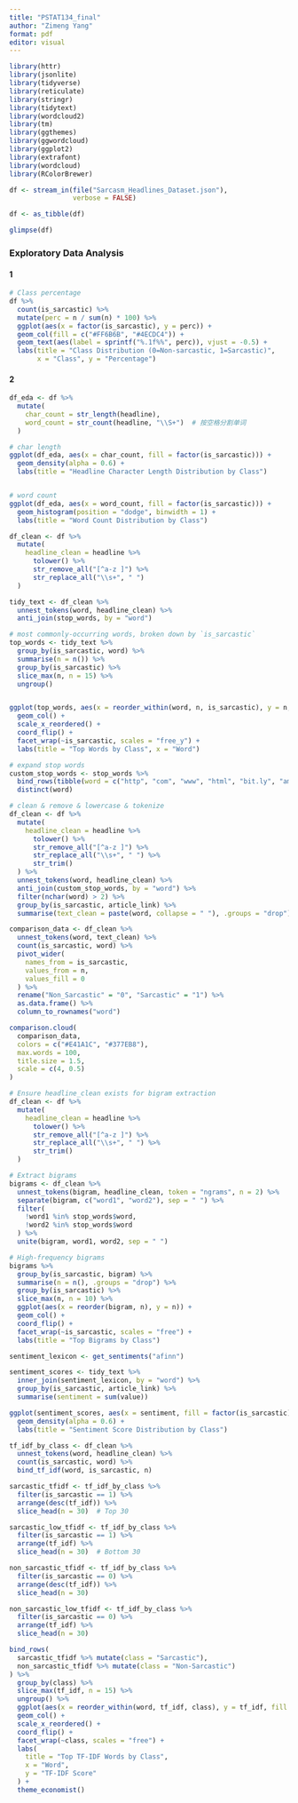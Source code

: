 ```yaml
---
title: "PSTAT134_final"
author: "Zimeng Yang"
format: pdf
editor: visual
---
```


```r
library(httr)
library(jsonlite)
library(tidyverse)
library(reticulate)
library(stringr)
library(tidytext)
library(wordcloud2)
library(tm)
library(ggthemes)
library(ggwordcloud)
library(ggplot2)
library(extrafont)
library(wordcloud)
library(RColorBrewer)

```

```r
df <- stream_in(file("Sarcasm_Headlines_Dataset.json"), 
                verbose = FALSE)
```

```r
df <- as_tibble(df)

```

```r
glimpse(df)

```

### Exploratory Data Analysis

#### 1

```r
# Class percentage
df %>%
  count(is_sarcastic) %>%
  mutate(perc = n / sum(n) * 100) %>%
  ggplot(aes(x = factor(is_sarcastic), y = perc)) +
  geom_col(fill = c("#FF6B6B", "#4ECDC4")) +
  geom_text(aes(label = sprintf("%.1f%%", perc)), vjust = -0.5) +
  labs(title = "Class Distribution (0=Non-sarcastic, 1=Sarcastic)",
       x = "Class", y = "Percentage")

```

#### 2

```r
df_eda <- df %>%
  mutate(
    char_count = str_length(headline),
    word_count = str_count(headline, "\\S+")  # 按空格分割单词
  )

# char length
ggplot(df_eda, aes(x = char_count, fill = factor(is_sarcastic))) +
  geom_density(alpha = 0.6) +
  labs(title = "Headline Character Length Distribution by Class")


# word count
ggplot(df_eda, aes(x = word_count, fill = factor(is_sarcastic))) +
  geom_histogram(position = "dodge", binwidth = 1) +
  labs(title = "Word Count Distribution by Class")
```

```r
df_clean <- df %>%
  mutate(
    headline_clean = headline %>%
      tolower() %>%                 
      str_remove_all("[^a-z ]") %>% 
      str_replace_all("\\s+", " ")  
  )

tidy_text <- df_clean %>%
  unnest_tokens(word, headline_clean) %>%
  anti_join(stop_words, by = "word")
```

```r
# most commonly-occurring words, broken down by `is_sarcastic`
top_words <- tidy_text %>%
  group_by(is_sarcastic, word) %>%
  summarise(n = n()) %>%
  group_by(is_sarcastic) %>%
  slice_max(n, n = 15) %>%
  ungroup()


ggplot(top_words, aes(x = reorder_within(word, n, is_sarcastic), y = n, fill = factor(is_sarcastic))) +
  geom_col() +
  scale_x_reordered() +
  coord_flip() +
  facet_wrap(~is_sarcastic, scales = "free_y") +
  labs(title = "Top Words by Class", x = "Word")
```

```r
# expand stop words
custom_stop_words <- stop_words %>%
  bind_rows(tibble(word = c("http", "com", "www", "html", "bit.ly", "amp", "rt"))) %>%
  distinct(word)

# clean & remove & lowercase & tokenize
df_clean <- df %>%
  mutate(
    headline_clean = headline %>%
      tolower() %>%
      str_remove_all("[^a-z ]") %>%  
      str_replace_all("\\s+", " ") %>%  
      str_trim() 
  ) %>%
  unnest_tokens(word, headline_clean) %>%
  anti_join(custom_stop_words, by = "word") %>%  
  filter(nchar(word) > 2) %>%  
  group_by(is_sarcastic, article_link) %>%
  summarise(text_clean = paste(word, collapse = " "), .groups = "drop") 
```

```r
comparison_data <- df_clean %>%
  unnest_tokens(word, text_clean) %>%
  count(is_sarcastic, word) %>%
  pivot_wider(
    names_from = is_sarcastic,
    values_from = n,
    values_fill = 0
  ) %>%
  rename("Non_Sarcastic" = "0", "Sarcastic" = "1") %>%
  as.data.frame() %>%
  column_to_rownames("word")

```

```r
comparison.cloud(
  comparison_data,
  colors = c("#E41A1C", "#377EB8"), 
  max.words = 100,
  title.size = 1.5,
  scale = c(4, 0.5) 
)
```


```r
# Ensure headline_clean exists for bigram extraction
df_clean <- df %>%
  mutate(
    headline_clean = headline %>%
      tolower() %>%
      str_remove_all("[^a-z ]") %>%
      str_replace_all("\\s+", " ") %>%
      str_trim()
  )

# Extract bigrams
bigrams <- df_clean %>%
  unnest_tokens(bigram, headline_clean, token = "ngrams", n = 2) %>%
  separate(bigram, c("word1", "word2"), sep = " ") %>%
  filter(
    !word1 %in% stop_words$word,
    !word2 %in% stop_words$word
  ) %>%
  unite(bigram, word1, word2, sep = " ")

# High-frequency bigrams
bigrams %>%
  group_by(is_sarcastic, bigram) %>%
  summarise(n = n(), .groups = "drop") %>%
  group_by(is_sarcastic) %>%
  slice_max(n, n = 10) %>%
  ggplot(aes(x = reorder(bigram, n), y = n)) +
  geom_col() +
  coord_flip() +
  facet_wrap(~is_sarcastic, scales = "free") +
  labs(title = "Top Bigrams by Class")

```

```r
sentiment_lexicon <- get_sentiments("afinn")

sentiment_scores <- tidy_text %>%
  inner_join(sentiment_lexicon, by = "word") %>%
  group_by(is_sarcastic, article_link) %>%
  summarise(sentiment = sum(value))

ggplot(sentiment_scores, aes(x = sentiment, fill = factor(is_sarcastic))) +
  geom_density(alpha = 0.6) +
  labs(title = "Sentiment Score Distribution by Class")
```


```r
tf_idf_by_class <- df_clean %>%
  unnest_tokens(word, headline_clean) %>%
  count(is_sarcastic, word) %>%
  bind_tf_idf(word, is_sarcastic, n)  
```

```r
sarcastic_tfidf <- tf_idf_by_class %>%
  filter(is_sarcastic == 1) %>%
  arrange(desc(tf_idf)) %>%
  slice_head(n = 30)  # Top 30

sarcastic_low_tfidf <- tf_idf_by_class %>%
  filter(is_sarcastic == 1) %>%
  arrange(tf_idf) %>%
  slice_head(n = 30)  # Bottom 30
```

```r
non_sarcastic_tfidf <- tf_idf_by_class %>%
  filter(is_sarcastic == 0) %>%
  arrange(desc(tf_idf)) %>%
  slice_head(n = 30)

non_sarcastic_low_tfidf <- tf_idf_by_class %>%
  filter(is_sarcastic == 0) %>%
  arrange(tf_idf) %>%
  slice_head(n = 30)
```

```r
bind_rows(
  sarcastic_tfidf %>% mutate(class = "Sarcastic"),
  non_sarcastic_tfidf %>% mutate(class = "Non-Sarcastic")
) %>%
  group_by(class) %>%
  slice_max(tf_idf, n = 15) %>% 
  ungroup() %>%
  ggplot(aes(x = reorder_within(word, tf_idf, class), y = tf_idf, fill = class)) +
  geom_col() +
  scale_x_reordered() +
  coord_flip() +
  facet_wrap(~class, scales = "free") +
  labs(
    title = "Top TF-IDF Words by Class",
    x = "Word",
    y = "TF-IDF Score"
  ) +
  theme_economist() 
```
